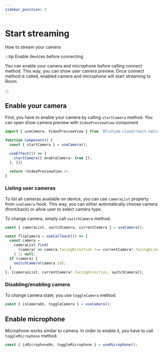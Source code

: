 ```yaml
---
sidebar_position: 3
---
```


# Start streaming

How to stream your camera

:::tip Enable devices before connecting

You can enable your camera and microphone before calling connect method.
This way, you can show user camera preview. Once connect method is called,
enabled camera and microphone will start streaming to Room.

:::

## Enable your camera

First, you have to enable your camera by calling `startCamera` method.
You can open show camera preview with `VideoPreviewView` component

```ts
import { useCamera, VideoPreviewView } from '@fishjam-cloud/react-native-client';

function Component() {
  const { startCamera } = useCamera();

  useEffect(() => {
    startCamera({ enableCamera: true });
  }, [])

  return <VideoPreviewView />
}
```

### Listing user cameras

To list all cameras available on device, you can use `cameraList` property from `useCamera` hook.
This way, you can either automatically choose camera (front/back) or allow user to select camera type.

To change camera, simply call `switchCamera` method.

```ts
const { cameraList, switchCamera, currentCamera } = useCamera();

const flipCamera = useCallback(() => {
  const camera =
    cameraList.find(
      (camera) => camera.facingDirection !== currentCamera?.facingDirection,
    ) || null;
  if (camera) {
    switchCamera(camera.id);
  }
}, [camerasList, currentCamera?.facingDirection, switchCamera]);
```

### Disabling/enabling camera

To change camera state, you use `toggleCamera` method.

```ts
const { isCameraOn, toggleCamera } = useCamera();
```

## Enable microphone

Microphone works similar to camera. In order to enable it, you have to call `toggleMicrophone` method.

```ts
const { isMicrophoneOn, toggleMicrophone } = useMicrophone();
```
